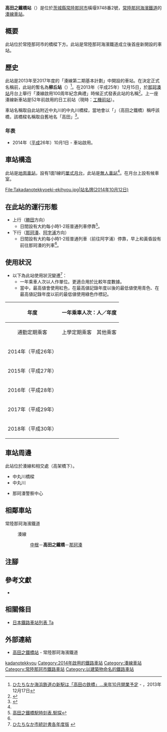 {{NoteTA|G1=Transport
|T=zh-hans:高田之铁桥站;zh-hk:高田之鐵橋站;zh-tw:高田之鐵橋車站;
|1=zh-hans:高田之铁桥站;zh-hk:高田之鐵橋站;zh-tw:高田之鐵橋車站;
}}
{{Infobox station
|公司色 = orange
|站名 = 高田之鐵橋
|圖片 = Takadanotekkyoeki.jpg
|圖片說明 = 月台（2014年10月12日）
|日文原名 = 高田の鉄橋
|平假名 = たかだのてっきょう
|羅馬拼音 = Takadano-tekkyō
|副站名 = 
|電報略號 = 
|所在地 = {{JPN}}[[茨城縣|茨城縣]][[常陸那珂市|常陸那珂市]]橫堰9748番2號
|座標 = {{coord|36|21|9.2|N|140|34|48.1|E|type:railwaystation_region:JP-24|display=inline,title}}
|車站構造 = [[地面車站|地面車站]]
|月台配置 = 1面1線
|啟用年月日 = 2014年（[[平成|平成]]26年）10月1日
|廢站年月日 = 
|乘客人數 = 64
|上下車人次 = 
|統計年度 = 2018
|轉車 = 
|全寬備註 = [[無人車站|無人車站]]
|adjacent = {{Adjacent stations|system=常陸那珂海濱鐵道|line=湊線|left=中根|right=那珂湊|note-left=2.3km|note-mid=距離[[勝田站|勝田]]7.1km<ref name="railhobidas">[http://rail.hobidas.com/news/info/article/139153.html ひたちなか海浜鉄道新駅の名称決まる]{{ja icon}} - 鐵道Hovidas，2013年12月19日</ref>|note-right=1.1km}}
}}
'''高田之鐵橋站'''（{{jpn|j=高田の鉄橋駅|hg=たかだのてっきょうえき|rm=Takadano-tekkyō eki|f=y}}）是位於[[茨城縣|茨城縣]][[常陸那珂市|常陸那珂市]]橫堰9748番2號，[[常陸那珂海濱鐵道|常陸那珂海濱鐵道]]的[[湊線|湊線]][[鐵路車站|車站]]。

== 概要 ==
此站位於常陸那珂市{{Translink|ja|那珂湊|那珂湊|（舊·那珂湊市）}}的{{Translink|ja|国道245号|國道245號}}橋樑下方。此站是常陸那珂海濱鐵道成立後首座新開設的車站。

== 歷史 ==
此站是2013年至2017年度的「湊線第二期基本計劃」中開設的車站。在決定正式名稱前，此站的暫名為'''柳丘站'''（{{jpn|j=柳が丘駅|hg=やなぎがおかえき}}）<ref>[http://response.jp/article/2013/12/17/213215.html ひたちなか海浜鉄道の新駅は「高田の鉄橋」…来年10月開業予定] {{Wayback|url=http://response.jp/article/2013/12/17/213215.html |date=20210121231726 }}{{ja icon}} - {{Translink|ja|Response.}}，2013年12月17日</ref>。在2013年（平成25年）12月15日，於[[那珂湊站|那珂湊站]]月台上舉行「湊線啟用100周年紀念典禮」時候正式發表此站的名稱<ref>{{Cite news|url=http://ibarakinews.jp/news/news.php?f_jun=13871004010481|title=湊線100年式典 新駅名も発表|publisher=茨城新聞社|newspaper=茨城新聞|date=2013-12-16|accessdate=2013-12-01|language=ja|archive-date=2013-12-16|archive-url=https://web.archive.org/web/20131216101540/http://ibarakinews.jp/news/news.php?f_jun=13871004010481|dead-url=no}}</ref>。上一座湊線新車站是52年前啟用的日工前站（現時：[[工機前站|工機前站]]）。

車站名稱取自此站附近中丸川的中丸川橋樑，當地會以「{{lang|ja|たかだのてっきょう}}」（高田之鐵橋）稱呼該橋，該橋樑名稱取自舊地名「高田」<ref name="hitachinaka20131217">{{Cite press release|url=http://www.hitachinaka-rail.co.jp/blog/2013/12/17/2803.html|title=新駅名称について|publisher=常陸那珂海濱鐵道|date=2013-12-17|accessdate=2013-12-19|language=ja|archive-date=2013-12-17|archive-url=https://web.archive.org/web/20131217113534/http://www.hitachinaka-rail.co.jp/blog/2013/12/17/2803.html|dead-url=no}}</ref>。

=== 年表 ===
* 2014年（[[平成|平成]]26年）10月1日 - 車站啟用。

== 車站構造==
此站是[[地面車站|地面車站]]，設有1面1線的[[單式月台|單式月台]]，此站是[[無人車站|無人車站]]<ref name="railhobidas" />。在月台上設有候車室。

<gallery>
File:Takadanotekkyoeki-ekihyou.jpg|站名牌(2014年10月12日)
</gallery>

== 在此站的運行形態 ==
*上行（[[勝田站|勝田]]方向）
**日間設有大約每小時1-2班普通列車停靠<ref name= "ekitan">[https://time.ekitan.com/train/TimeSearch?SFNAME=%8D%82%93c%82%CC%93S%8B%B4&SFCODE=&SFList=%89w%88%EA%97%97&%23.x=80&%23.y=17 高田之鐵橋駅時刻表.駅探]{{ja icon}}</ref>。
*下行（[[那珂湊站|那珂湊]]、[[阿字浦站|阿字浦]]方向）
**日間設有大約每小時1-2班普通列車（前往阿字浦）停靠，早上和黃昏設有前往那珂湊的列車<ref name= "ekitan" />。

== 使用狀況 ==
* 以下為此站使用狀況變遷<ref>[https://www.city.hitachinaka.lg.jp/soshiki/2/1/2/10294.html#unnyu ひたちなか市統計書各年度版] {{Wayback|url=https://www.city.hitachinaka.lg.jp/soshiki/2/1/2/10294.html#unnyu |date=20210115185714 }}{{ja icon}}</ref>：
** 一年乘車人次以人作單位。更適合用於比較年度數據。
** 當中，最高値會使用紅色，在最高値記錄年度以後的最低値使用青色、在最高値記錄年度以前的最低値使用綠色作標記。

{| class=wikitable border=1 cellspacing=0 cellpadding=2 style="font-size:90%; text-align:right; width:100%;"
|-
!rowspan=2|年度
!colspan=4|一年乘車人次：人／年度
!rowspan=2|特別事項
|-
|style="text-align: center; font-weight: normal;"|通勤定期乘客
|style="text-align: center; font-weight: normal;"|上學定期乘客
|style="text-align: center; font-weight: normal;"|其他乘客
!合計
|-

!style="font-weight: normal;"|2014年（平成26年）
| 
| 
| 
|'''10,950'''
| 
|-
!style="font-weight: normal;"|2015年（平成27年）
| 
| 
| 
|'''22,995'''
| 
|-
!style="font-weight: normal;"|2016年（平成28年）
| 
| 
| 
|style="background-color:#ccffcc"|'''22,265'''
| 
|-
!style="font-weight: normal;"|2017年（平成29年）
| 
| 
| 
|'''23,216'''
| 
|-
!style="font-weight: normal;"|2018年（平成30年）
| 
| 
| 
|style="background-color: #ffcccc;"|'''23,360'''
| 
|}

== 車站周邊 ==
此站位於湊線和{{Translink|ja|国道245号|國道245號}}相交處（高架橋下）。

* 中丸川橋樑
* 中丸川
* {{Translink|ja|ひたちなか警察署|常陸那珂警署}}那珂湊警察中心

== 相鄰車站 ==
; 常陸那珂海濱鐵道
: {{Color|orange|■}}湊線
:: [[中根站|中根]]－'''高田之鐵橋'''－[[那珂湊站|那珂湊]]
== 注腳 ==
{{Reflist}}
== 參考文獻 ==
*{{Cite journal |author=土谷敏治|title =新駅開業に対する利用者と市民の評価|publisher =日本地理學會|journal =2015年度日本地理学会秋季学術大会 発表要旨集|language=ja|doi=10.14866/ajg.2015a.0_100073}}
== 相關條目 ==
* [[日本鐵路車站列表_Ta|日本鐵路車站列表 Ta]]
== 外部連結 ==
* [http://www.hitachinaka-rail.co.jp/station/takadanotekkyo.html 高田之鐵橋站] {{Wayback|url=http://www.hitachinaka-rail.co.jp/station/takadanotekkyo.html |date=20210117002733 }}{{ja icon}} - 常陸那珂海濱鐵道
{{湊線}}
{{DEFAULTSORT:Takadano-tekkyo}}
[[Category:日本鐵路車站_Ta|kadanotekkyou]]
[[Category:2014年啟用的鐵路車站|Category:2014年啟用的鐵路車站]]
[[Category:湊線車站|Category:湊線車站]]
[[Category:常陸那珂市鐵路車站|Category:常陸那珂市鐵路車站]]
[[Category:以建築物命名的鐵路車站|Category:以建築物命名的鐵路車站]]